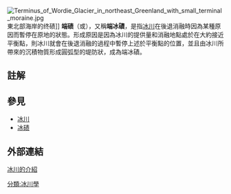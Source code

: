 [[File:Terminus_of_Wordie_Glacier_in_northeast_Greenland_with_small_terminal_moraine.jpg|right]]東北部海岸的终碛]]
'''端碛'''{{notetag|1={{標音|繁=磧|簡=碛|注音=ㄑㄧˋ|拼音=qì|同音字=器}}}}（{{lang-en|terminal moraine}}或{{lang|en|end moraine}}），又稱'''端冰磧'''，是指[[冰川|冰川]]在後退消融時因為某種原因而暫停在原地的狀態。形成原因是因為冰川的提供量和消融地點處於在大約接近平衡點，則冰川就會在後退消融的過程中暫停上述於平衡點的位置，並且由冰川所帶來的沉積物質形成圓弧型的堤防狀，成為端冰磧。

==註解==
{{notefoot}}

== 參見 ==
*[[冰川|冰川]]
*[[冰碛|冰碛]]


== 外部連結 ==

[http://gis.geo.ncu.edu.tw/earth/glacier/glacier.htm 冰川的介紹] {{Wayback|url=http://gis.geo.ncu.edu.tw/earth/glacier/glacier.htm |date=20081219195534 }}

{{Geo-term-stub}}
{{冰川}}

[[分類:冰川學|分類:冰川學]]